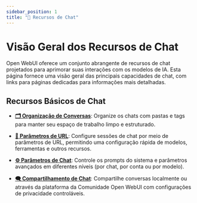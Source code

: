 ```yaml
---
sidebar_position: 1
title: "💬 Recursos de Chat"
---
```


# Visão Geral dos Recursos de Chat

Open WebUI oferece um conjunto abrangente de recursos de chat projetados para aprimorar suas interações com os modelos de IA. Esta página fornece uma visão geral das principais capacidades de chat, com links para páginas dedicadas para informações mais detalhadas.

## Recursos Básicos de Chat

- **[🗂️ Organização de Conversas](./conversation-organization.md)**: Organize os chats com pastas e tags para manter seu espaço de trabalho limpo e estruturado.

- **[🔗 Parâmetros de URL](./url-params.md)**: Configure sessões de chat por meio de parâmetros de URL, permitindo uma configuração rápida de modelos, ferramentas e outros recursos.

- **[⚙️ Parâmetros de Chat](./chat-params.md)**: Controle os prompts do sistema e parâmetros avançados em diferentes níveis (por chat, por conta ou por modelo).

- **[🗨️ Compartilhamento de Chat](./chatshare.md)**: Compartilhe conversas localmente ou através da plataforma da Comunidade Open WebUI com configurações de privacidade controláveis.
